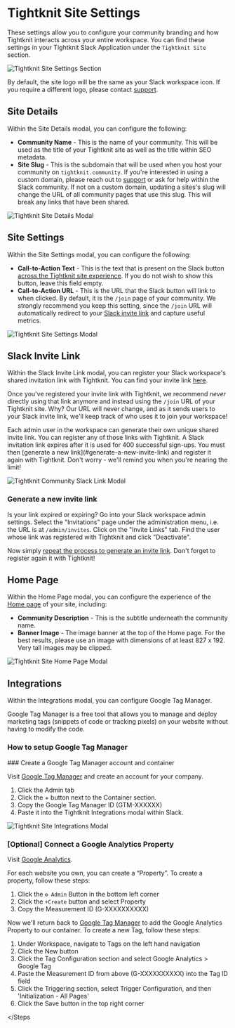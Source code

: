 
# Tightknit Site Settings

These settings allow you to configure your community branding and how Tightknit interacts across your entire workspace.
You can find these settings in your Tightknit Slack Application under the `Tightknit Site` section.

![Tightknit Site Settings Section](/slack-administration/site-settings.png)

By default, the site logo will be the same as your Slack workspace icon. If you require a different logo, please contact [support](mailto:support@tightknit.ai).

## Site Details

Within the Site Details modal, you can configure the following:

- **Community Name** - This is the name of your community.
  This will be used as the title of your Tightknit site as well as the title within SEO metadata.
- **Site Slug** - This is the subdomain that will be used when you host your community on `tightknit.community`.
  <Callout type="info" emoji="ℹ️">
    If you're interested in using a custom domain, please reach out to
    [support](mailto:support@tightknit.ai) or ask for help within the Slack
    community.
  </Callout>
  <Callout type="warning" emoji="⚠️">
    If not on a custom domain, updating a sites's slug will change the URL of
    all community pages that use this slug. This will break any links that have
    been shared.
  </Callout>

![Tightknit Site Details Modal](/slack-administration/community-details-modal.png)

## Site Settings

Within the Site Settings modal, you can configure the following:

- **Call-to-Action Text** - This is the text that is present on the Slack button [across the Tightknit site experience](../tightknit-site/navbar-and-sidebar.mdx#call-to-action-button). If you do not wish to show this button, leave this field empty.
- **Call-to-Action URL** - This is the URL that the Slack button will link to when clicked. By default, it is the `/join` page of your community. We strongly recommend you keep this setting, since the `/join` URL will automatically redirect to your [Slack invite link](#slack-invite-link) and capture useful metrics.

![Tightknit Site Settings Modal](/slack-administration/site-settings-modal.png)

## Slack Invite Link

Within the Slack Invite Link modal, you can register your Slack workspace's shared invitation link with Tightknit. You can find your invite link [here](https://slack.com/help/articles/201330256-Invite-new-members-to-your-workspace#share-an-invitation-link).

Once you've registered your invite link with Tightknit, we recommend _never_ directly using that link anymore and instead using the `/join` URL of your Tightknit site. Why? Our URL will never change, and as it sends users to your Slack invite link, we'll keep track of who uses it to join your workspace!

<Callout type="info">
  Each admin user in the workspace can generate their own unique shared invite
  link. You can register any of those links with Tightknit.
</Callout>

<Callout type="warning" emoji="⚠️">
  A Slack invitation link expires after it is used for 400 successful sign-ups.
  You must then [generate a new link](#generate-a-new-invite-link) and register
  it again with Tightknit. Don't worry - we'll remind you when you're nearing
  the limit!
</Callout>

![Tightknit Community Slack Link Modal](/slack-administration/slack-invite-link-modal.png)

### Generate a new invite link

Is your link expired or expiring? Go into your Slack workspace admin settings. Select the "Invitations" page under the administration menu, i.e. the URL is at `/admin/invites`. Click on the "Invite Links" tab. Find the user whose link was registered with Tightknit and click "Deactivate".

Now simply [repeat the process to generate an invite link](https://slack.com/help/articles/201330256-Invite-new-members-to-your-workspace#share-an-invitation-link). Don't forget to register again it with Tightknit!

## Home Page

Within the Home Page modal, you can configure the experience of the [Home page](../tightknit-site/home) of your site, including:

- **Community Description** - This is the subtitle underneath the community name.
- **Banner Image** - The image banner at the top of the Home page. For the best results, please use an image with dimensions of at least 827 x 192. Very tall images may be clipped.

![Tightknit Site Home Page Modal](/slack-administration/home-page-modal.png)

## Integrations

Within the Integrations modal, you can configure Google Tag Manager.

Google Tag Manager is a free tool that allows you to manage and deploy marketing tags (snippets of code or tracking pixels) on your website without having to modify the code.

### How to setup Google Tag Manager

<Steps>
### Create a Google Tag Manager account and container
 
Visit [Google Tag Manager](https://tagmanager.google.com/) and create an account for your company.

1. Click the Admin tab
2. Click the + button next to the Container section.
3. Copy the Google Tag Manager ID (GTM-XXXXXX)
4. Paste it into the Tightknit Integrations modal within Slack.

![Tightknit Site Integrations Modal](/slack-administration/site-integrations-modal.png)

### [Optional] Connect a Google Analytics Property

Visit [Google Analytics](https://analytics.google.com/analytics/web/).

For each website you own, you can create a “Property”.
To create a property, follow these steps:

1. Click the `⚙ Admin` Button in the bottom left corner
2. Click the `+Create` button and select Property
3. Copy the Measurement ID (G-XXXXXXXXXX)

Now we'll return back to [Google Tag Manager](https://tagmanager.google.com/) to add the Google Analytics Property to our container.
To create a new Tag, follow these steps:

1. Under Workspace, navigate to Tags on the left hand navigation
2. Click the New button
3. Click the Tag Configuration section and select Google Analytics > Google Tag
4. Paste the Measurement ID from above (G-XXXXXXXXXX) into the Tag ID field
5. Click the Triggering section, select Trigger Configuration, and then 'Initialization - All Pages'
6. Click the Save button in the top right corner

</Steps

>
